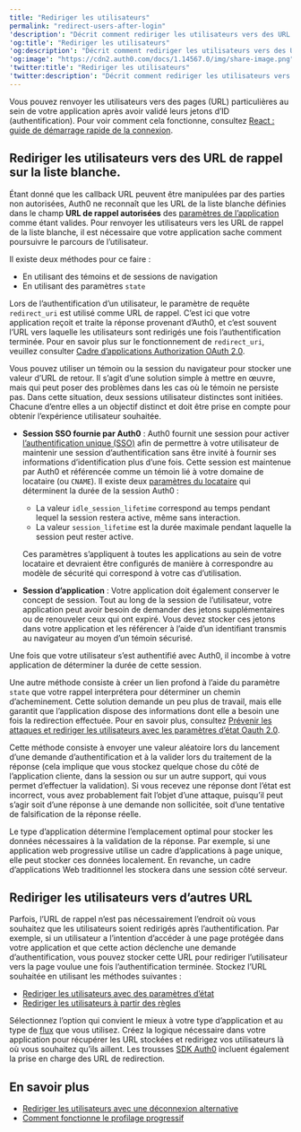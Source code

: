 ---
title: "Rediriger les utilisateurs"
permalink: "redirect-users-after-login"
'description': "Décrit comment rediriger les utilisateurs vers des URL qui n’ont pas été ajoutées à la liste blanche."
'og:title': "Rediriger les utilisateurs"
'og:description': "Décrit comment rediriger les utilisateurs vers des URL qui n’ont pas été ajoutées à la liste blanche."
'og:image': "https://cdn2.auth0.com/docs/1.14567.0/img/share-image.png"
'twitter:title': "Rediriger les utilisateurs"
'twitter:description': "Décrit comment rediriger les utilisateurs vers des URL qui n’ont pas été ajoutées à la liste blanche."
---

Vous pouvez renvoyer les utilisateurs vers des pages (URL) particulières au sein de votre application après avoir validé leurs jetons d’ID (authentification). Pour voir comment cela fonctionne, consultez [React : guide de démarrage rapide de la connexion](/docs/docs/fr-ca/quickstart/spa/react).

## Rediriger les utilisateurs vers des URL de rappel sur la liste blanche.

Étant donné que les callback URL peuvent être manipulées par des parties non autorisées, Auth0 ne reconnaît que les URL de la liste blanche définies dans le champ **URL de rappel autorisées** des [paramètres de l’application](https://manage.auth0.com/#/applications/{yourClientId}/settings) comme étant valides. Pour renvoyer les utilisateurs vers les URL de rappel de la liste blanche, il est nécessaire que votre application sache comment poursuivre le parcours de l’utilisateur.

Il existe deux méthodes pour ce faire :

* En utilisant des témoins et de sessions de navigation
* En utilisant des paramètres `state`

Lors de l’authentification d’un utilisateur, le paramètre de requête `redirect_uri` est utilisé comme URL de rappel. C’est ici que votre application reçoit et traite la réponse provenant d’Auth0, et c’est souvent l’URL vers laquelle les utilisateurs sont redirigés une fois l’authentification terminée. Pour en savoir plus sur le fonctionnement de `redirect_uri`, veuillez consulter [Cadre d’applications Authorization OAuth 2.0](/docs/docs/fr-ca/authenticate/protocols/oauth).

<Tabs><Tab title="Témoin ou session du navigateur">

Vous pouvez utiliser un témoin ou la session du navigateur pour stocker une valeur d’URL de retour. Il s’agit d’une solution simple à mettre en œuvre, mais qui peut poser des problèmes dans les cas où le témoin ne persiste pas. Dans cette situation, deux sessions utilisateur distinctes sont initiées. Chacune d’entre elles a un objectif distinct et doit être prise en compte pour obtenir l’expérience utilisateur souhaitée.

* **Session SSO fournie par Auth0** : Auth0 fournit une session pour activer  [l’authentification unique (SSO)](/docs/docs/fr-ca/authenticate/single-sign-on) afin de permettre à votre utilisateur de maintenir une session d’authentification sans être invité à fournir ses informations d’identification plus d’une fois. Cette session est maintenue par Auth0 et référencée comme un témoin lié à votre domaine de locataire (ou `CNAME`). Il existe deux [paramètres du locataire](/docs/docs/fr-ca/manage-users/sessions/configure-session-lifetime-settings) qui déterminent la durée de la session Auth0 :

  + La valeur `idle_session_lifetime` correspond au temps pendant lequel la session restera active, même sans interaction.
  + La valeur `session_lifetime` est la durée maximale pendant laquelle la session peut rester active.

  Ces paramètres s’appliquent à toutes les applications au sein de votre locataire et devraient être configurés de manière à correspondre au modèle de sécurité qui correspond à votre cas d’utilisation.
* **Session d’application** : Votre application doit également conserver le concept de session. Tout au long de la session de l’utilisateur, votre application peut avoir besoin de demander des jetons supplémentaires ou de renouveler ceux qui ont expiré. Vous devez stocker ces jetons dans votre application et les référencer à l’aide d’un identifiant transmis au navigateur au moyen d’un témoin sécurisé.

Une fois que votre utilisateur s’est authentifié avec Auth0, il incombe à votre application de déterminer la durée de cette session.

</Tab><Tab title="Paramètres d’état">

Une autre méthode consiste à créer un lien profond à l’aide du paramètre `state` que votre rappel interprétera pour déterminer un chemin d’acheminement. Cette solution demande un peu plus de travail, mais elle garantit que l’application dispose des informations dont elle a besoin une fois la redirection effectuée. Pour en savoir plus, consultez [Prévenir les attaques et rediriger les utilisateurs avec les paramètres d’état Oauth 2.0](/docs/docs/fr-ca/secure/attack-protection/state-parameters).

Cette méthode consiste à envoyer une valeur aléatoire lors du lancement d’une demande d’authentification et à la valider lors du traitement de la réponse (cela implique que vous stockez quelque chose du côté de l’application cliente, dans la session ou sur un autre support, qui vous permet d’effectuer la validation). Si vous recevez une réponse dont l’état est incorrect, vous avez probablement fait l’objet d’une attaque, puisqu’il peut s’agir soit d’une réponse à une demande non sollicitée, soit d’une tentative de falsification de la réponse réelle.

Le type d’application détermine l’emplacement optimal pour stocker les données nécessaires à la validation de la réponse. Par exemple, si une application web progressive utilise un cadre d’applications à page unique, elle peut stocker ces données localement. En revanche, un cadre d’applications Web traditionnel les stockera dans une session côté serveur.

</Tab></Tabs>

## Rediriger les utilisateurs vers d’autres URL

Parfois, l’URL de rappel n’est pas nécessairement l’endroit où vous souhaitez que les utilisateurs soient redirigés après l’authentification. Par exemple, si un utilisateur a l’intention d’accéder à une page protégée dans votre application et que cette action déclenche une demande d’authentification, vous pouvez stocker cette URL pour rediriger l’utilisateur vers la page voulue une fois l’authentification terminée. Stockez l’URL souhaitée en utilisant les méthodes suivantes :

* [Rediriger les utilisateurs avec des paramètres d’état](/docs/docs/fr-ca/secure/attack-protection/state-parameters)
* [Rediriger les utilisateurs à partir des règles](/docs/docs/fr-ca/customize/rules/redirect-users)

Sélectionnez l’option qui convient le mieux à votre type d’application et au type de [flux](/docs/docs/fr-ca/get-started/authentication-and-authorization-flow/which-oauth-2-0-flow-should-i-use) que vous utilisez. Créez la logique nécessaire dans votre application pour récupérer les URL stockées et redirigez vos utilisateurs là où vous souhaitez qu’ils aillent. Les trousses [SDK Auth0](/docs/docs/fr-ca/libraries) incluent également la prise en charge des URL de redirection.

## En savoir plus

* [Rediriger les utilisateurs avec une déconnexion alternative](/docs/docs/fr-ca/authenticate/login/logout/redirect-users-after-logout)
* [Comment fonctionne le profilage progressif](/docs/docs/fr-ca/manage-users/user-accounts/user-profiles/progressive-profiling)